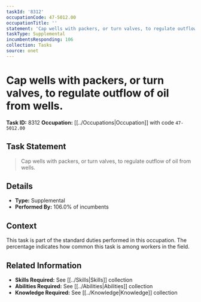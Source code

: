 ```yaml
---
taskId: '8312'
occupationCode: 47-5012.00
occupationTitle: ''
statement: 'Cap wells with packers, or turn valves, to regulate outflow of oil from wells.'
taskType: Supplemental
incumbentsResponding: 106
collection: Tasks
source: onet
---
```

# Cap wells with packers, or turn valves, to regulate outflow of oil from wells.

**Task ID:** 8312
**Occupation:** [[../Occupations|Occupation]] with code `47-5012.00`

## Task Statement

> Cap wells with packers, or turn valves, to regulate outflow of oil from wells.

## Details

- **Type:** Supplemental
- **Performed By:** 106.0% of incumbents

## Context

This task is part of the standard duties performed in this occupation. The percentage indicates how common this task is among workers in the field.

## Related Information

- **Skills Required:** See [[../Skills|Skills]] collection
- **Abilities Required:** See [[../Abilities|Abilities]] collection
- **Knowledge Required:** See [[../Knowledge|Knowledge]] collection
